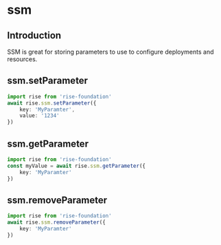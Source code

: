 # ssm

## Introduction

SSM is great for storing parameters to use to configure deployments and resources.

## ssm.setParameter

```ts
import rise from 'rise-foundation'
await rise.ssm.setParameter({
    key: 'MyParamter',
    value: '1234'
})
```

## ssm.getParameter

```ts
import rise from 'rise-foundation'
const myValue = await rise.ssm.getParameter({
    key: 'MyParamter'
})
```

## ssm.removeParameter

```ts
import rise from 'rise-foundation'
await rise.ssm.removeParameter({
    key: 'MyParamter'
})
```
